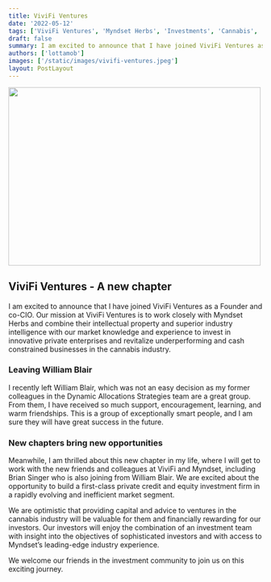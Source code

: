 ```yaml
---
title: ViviFi Ventures
date: '2022-05-12'
tags: ['ViviFi Ventures', 'Myndset Herbs', 'Investments', 'Cannabis', 'Career']
draft: false
summary: I am excited to announce that I have joined ViviFi Ventures as a Founder and co-CIO!
authors: ['lottamob']
images: ['/static/images/vivifi-ventures.jpeg']
layout: PostLayout
---
```

<div style={{"textAlign": "center"}}><Image className="rounded-md" width="500" height="353" src="/static/images/vivifi-ventures.jpeg" /></div>

## ViviFi Ventures - A new chapter

I am excited to announce that I have joined ViviFi Ventures as a Founder and co-CIO. Our mission at ViviFi Ventures is to work closely with Myndset Herbs and combine their intellectual property and superior industry intelligence with our market knowledge and experience to invest in innovative private enterprises and revitalize underperforming and cash constrained businesses in the cannabis industry.

### Leaving William Blair 
I recently left William Blair, which was not an easy decision as my former colleagues in the Dynamic Allocations Strategies team are a great group. From them, I have received so much support, encouragement, learning, and warm friendships. This is a group of exceptionally smart people, and I am sure they will have great success in the future.

### New chapters bring new opportunities
Meanwhile, I am thrilled about this new chapter in my life, where I will get to work with the new friends and colleagues at ViviFi and Myndset, including Brian Singer who is also joining from William Blair. We are excited about the opportunity to build a first-class private credit and equity investment firm in a rapidly evolving and inefficient market segment.
 
We are optimistic that providing capital and advice to ventures in the cannabis industry will be valuable for them and financially rewarding for our investors. Our investors will enjoy the combination of an investment team with insight into the objectives of sophisticated investors and with access to Myndset’s leading-edge industry experience.

We welcome our friends in the investment community to join us on this exciting journey.
